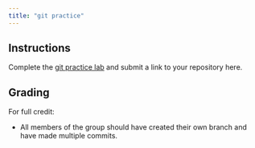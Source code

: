 ```yaml
---
title: "git practice"
---
```


<!--
# insert into Blackboard assignment with:
<iframe width="450" height="500" src="https://bifx552-24.github.io/CourseInfo/standalone/hw/L02gitpractice.html" title="git practice"></iframe>

Due Date: Aug 27 @ end of day
Points: 10
Display after: Aug 27 @ 5 PM
-->

## Instructions

Complete the [git practice lab](https://bifx552-24.github.io/CourseInfo/labs/02git.html) and submit a link to your repository here.

## Grading

For full credit:

* All members of the group should have created their own branch and have made multiple commits.
